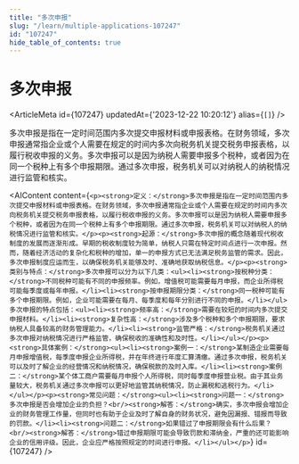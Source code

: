 ```yaml
---
title: "多次申报"
slug: "/learn/multiple-applications-107247"
id: "107247"
hide_table_of_contents: true
---
```



# 多次申报

<ArticleMeta id={107247} updatedAt={'2023-12-22 10:20:12'} alias={`[]`} />
<div className='border-solid border-b border-t-0 my-4 border-[var(--ifm-color-gray-300)]' />

多次申报是指在一定时间范围内多次提交申报材料或申报表格。在财务领域，多次申报通常指企业或个人需要在规定的时间内多次向税务机关提交税务申报表格，以履行税收申报的义务。多次申报可以是因为纳税人需要申报多个税种，或者因为在同一个税种上有多个申报期限。通过多次申报，税务机关可以对纳税人的纳税情况进行监管和核实。

<AIContent content={`<p><strong>定义：</strong>多次申报是指在一定时间范围内多次提交申报材料或申报表格。在财务领域，多次申报通常指企业或个人需要在规定的时间内多次向税务机关提交税务申报表格，以履行税收申报的义务。多次申报可以是因为纳税人需要申报多个税种，或者因为在同一个税种上有多个申报期限。通过多次申报，税务机关可以对纳税人的纳税情况进行监管和核实。</p><p><strong>起源：</strong>多次申报的概念随着现代税收制度的发展而逐渐形成。早期的税收制度较为简单，纳税人只需在特定时间点进行一次申报。然而，随着经济活动的复杂化和税种的增加，单一的申报方式已无法满足税务监管的需求。因此，多次申报制度应运而生，以确保税务机关能够及时、准确地获取纳税信息。</p><p><strong>类别与特点：</strong>多次申报可以分为以下几类：<ul><li><strong>按税种分类：</strong>不同税种可能有不同的申报频率。例如，增值税可能需要每月申报，而企业所得税可能每季度或每年申报。</li><li><strong>按申报期限分类：</strong>同一税种可能有多个申报期限。例如，企业可能需要在每月、每季度和每年分别进行不同的申报。</li></ul>多次申报的特点包括：<ul><li><strong>频率高：</strong>需要在较短的时间内多次提交申报材料。</li><li><strong>复杂性高：</strong>涉及多个税种和多个申报期限，要求纳税人具备较高的财务管理能力。</li><li><strong>监管严格：</strong>税务机关通过多次申报对纳税情况进行严格监管，确保税收的准确性和及时性。</li></ul></p><p><strong>具体案例：</strong><ul><li><strong>案例一：</strong>某制造企业需要每月申报增值税，每季度申报企业所得税，并在年终进行年度汇算清缴。通过多次申报，税务机关可以及时了解企业的经营情况和纳税情况，确保税款的及时入库。</li><li><strong>案例二：</strong>某个体工商户需要每月申报个人所得税，同时每季度申报营业税。由于其业务量较大，税务机关通过多次申报可以更好地监管其纳税情况，防止漏税和逃税行为。</li></ul></p><p><strong>常见问题：</strong><ul><li><strong>问题一：</strong>多次申报是否会增加企业的负担？<br/><strong>解答：</strong>确实，多次申报会增加企业的财务管理工作量，但同时也有助于企业及时了解自身的财务状况，避免因漏报、错报而导致的罚款。</li><li><strong>问题二：</strong>如果错过了申报期限会有什么后果？<br/><strong>解答：</strong>错过申报期限可能会导致罚款和滞纳金，严重的还可能影响企业的信用评级。因此，企业应严格按照规定的时间进行申报。</li></ul></p>`} id={107247} />
